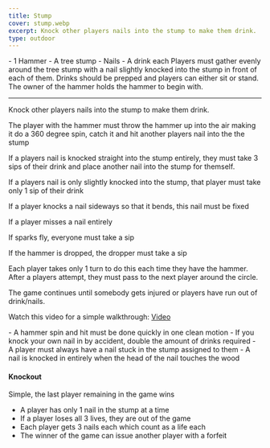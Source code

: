 ```yaml
---
title: Stump
cover: stump.webp
excerpt: Knock other players nails into the stump to make them drink.
type: outdoor
---
```


<GameHero
  cover="/images/stump.webp"
  alt="Stump"
/>

<GameSection title="Equipment" icon="/images/liquor.webp">
-   1 Hammer
-   A tree stump
-   Nails
-   A drink each
</GameSection>

<GameSection title="Setup" icon="/images/settings.webp">
Players must gather evenly around the tree stump with a nail slightly knocked into the stump in front of each of them. Drinks should be prepped and players can either sit or stand. The owner of the hammer holds the hammer to begin with.

* * *
</GameSection>

<GameSection title="Aim of the Game" icon="/images/target.webp">
<p>Knock other players nails into the stump to make them drink.</p>
</GameSection>

<GameSection title="How to Play" icon="/images/question.webp">
The player with the hammer must throw the hammer up into the air making it do a 360 degree spin, catch it and hit another players nail into the the stump

If a players nail is knocked straight into the stump entirely, they must take 3 sips of their drink and place another nail into the stump for themself.

If a players nail is only slightly knocked into the stump, that player must take only 1 sip of their drink

If a player knocks a nail sideways so that it bends, this nail must be fixed

If a player misses a nail entirely

If sparks fly, everyone must take a sip

If the hammer is dropped, the dropper must take a sip

Each player takes only 1 turn to do this each time they have the hammer. After a players attempt, they must pass to the next player around the circle.

The game continues until somebody gets injured or players have run out of drink/nails.

Watch this video for a simple walkthrough: [Video](https://www.youtube.com/watch?v=xNAagrjILAwtarget)
</GameSection>

<GameSection title="Rules" icon="/images/rules.webp">
-   A hammer spin and hit must be done quickly in one clean motion
-   If you knock your own nail in by accident, double the amount of drinks required
-   A player must always have a nail stuck in the stump assigned to them
-   A nail is knocked in entirely when the head of the nail touches the wood
</GameSection>

<GameSection title="Special Edition" icon="/images/special.webp">

<h4>Knockout</h4>

Simple, the last player remaining in the game wins

-   A player has only 1 nail in the stump at a time
-   If a player loses all 3 lives, they are out of the game
-   Each player gets 3 nails each which count as a life each
-   The winner of the game can issue another player with a forfeit
</GameSection>

<ShareButtons title="Stump" />

<FeedbackCard>
</FeedbackCard>
